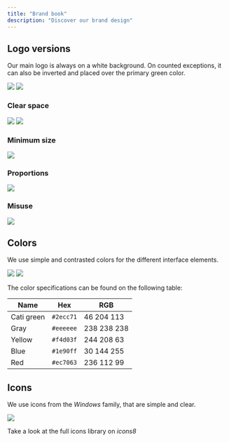```yaml
---
title: "Brand book"
description: "Discover our brand design"
---
```


## Logo versions

Our main logo is always on a white background. On counted exceptions, it can also be inverted and placed over the primary green color. 

<img className="block dark:hidden" src="/images/brand-logos.png" />

<img className="hidden dark:block" src="/images/brand-logos-trans.png" />

### Clear space

<img className="block dark:hidden" src="/images/brand-clear-space.png" />

<img className="hidden dark:block" src="/images/brand-clear-space-trans.png" />

### Minimum size

<img className="block dark:hidden" src="/images/brand-min-size.png" />

### Proportions

<img className="block dark:hidden" src="/images/brand-proportions.png" />

### Misuse

<img className="block dark:hidden" src="/images/brand-misuse.png" />


## Colors

We use simple and contrasted colors for the different interface elements. 

<img className="block dark:hidden" src="/images/brand-colors.png" />

<img className="hidden dark:block" src="/images/brand-colors-trans.png" />

The color specifications can be found on the following table:

| Name | Hex | RGB |
| -------- | --------- | ------------ |
| Cati green     | `#2ecc71` | 46 204 113 |
| Gray      | `#eeeeee` | 238 238 238 |
| Yellow   | `#f4d03f` | 244 208 63 |
| Blue   | `#1e90ff` | 30 144 255 |
| Red  | `#ec7063` | 236 112 99 |


## Icons

We use icons from the _Windows_ family, that are simple and clear. 

<img className="block dark:hidden" src="/images/brand-icons.png" />

Take a look at the full icons library on _icons8_


